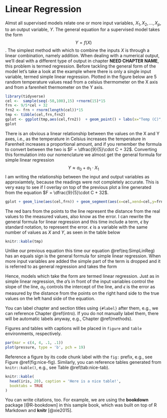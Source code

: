 # Linear Regression {#lin_reg}

Almst all supervised models relate one or more input variables, $X_1,X_2, \ldots , X_p$, to an output variable, $Y$.  The general equation for a supervised model takes the form $$Y = f(X)$$. The simplest method with which to combine the inputs $X$ is through a linear combination, namely addition.  When dealing with a numerical output, we'll deal with a different type of output in chapter **NEED CHAPTER NAME**, this problem is termed regression.   Before tackling the general form of the model let's take a look at the example where there is only a single input variable, termed simple linear regression. Plotted in the figure below are 5 random temperature values read from a celsius thermometer on the X axis and from a farenheit thermometer on the Y axis.  



```r
library(tidyverse)
cel <-  sample(seq(-50,100),15) +rnorm(15)*15
frn <- 9/5*cel + 32 
frn2 <- frn + rnorm(length(cel))*15
tmp <- tibble(cel,frn,frn2)
gplot <- ggplot(tmp,aes(cel,frn2))  + geom_point() + labs(x="Temp (C)", y= "Temp (F)")
gplot
```

There is an obvious a linear relationship between the values on the X and Y axes, i.e., as the temperature in Celsius increases the temperature in Farenheit increases a proportional amount, and if you remember the formula to convert between the two is $F = \dfrac{9}{5}\cdot C + 32$.  Converting this formulation into our nomenclature we almost get the general formula for simple linear regression $$Y \approx a_0 + a_1 \cdot X_1$$ I am writing the relationship between the input and output variables as approxiamtely, because the readings were not completely accurate.  This is very easy to see if I overlay on top of the previous plot a line generated from the equation $F = \dfrac{9}{5}\cdot C + 32$.

```r

gplot + geom_line(aes(cel,frn)) + geom_segment(aes(x=cel,xend=cel,y=frn2,yend=frn), color='red')
```

The red bars from the points to the line represent the distance from the real values to the measured values, also know as the error.  I can rewrite the general formula for linear regression and this time include a term, $\epsilon$ by standard notation, to represent the error.  $\epsilon$ is a variable with the same number of values as $X$ and $Y$, as seen in the table below

```r
knitr::kable(tmp)
```



\begin{equation} 
  Y = a_0 + a_1 \cdot X_1 + \epsilon
  (\#eq:SimpLinReg)
\end{equation} 

Unlike our previous equation this time our equation \@ref(eq:SimpLinReg) has an equals sign is the general formula for simple linear regression.  When more input variables are added the simple part of the term is dropped and it is referred to as general regression and takes the form

\begin{equation} 
  Y = a_0 + a_1\cdot X_1 + a_2\cdot X_2 + \ldots a_p\cdot X_p + \epsilon
  (\#eq:LinReg)
\end{equation} 

Hence, models which take the form  are termed linear regression. Just as in simple linear regression, the $a$'s in front of the input variables control the slope of the line, $a_0$ controls the intercept of the line, and $\epsilon$ is the error as measured by the distance from the points on the right hand side to the true values on the left hand side of the equation.





You can label chapter and section titles using `{#label}` after them, e.g., we can reference Chapter \@ref(intro). If you do not manually label them, there will be automatic labels anyway, e.g., Chapter \@ref(methods).

Figures and tables with captions will be placed in `figure` and `table` environments, respectively.

```r
par(mar = c(4, 4, .1, .1))
plot(pressure, type = 'b', pch = 19)
```

Reference a figure by its code chunk label with the `fig:` prefix, e.g., see Figure \@ref(fig:nice-fig). Similarly, you can reference tables generated from `knitr::kable()`, e.g., see Table \@ref(tab:nice-tab).

```r
knitr::kable(
  head(iris, 20), caption = 'Here is a nice table!',
  booktabs = TRUE
)
```

You can write citations, too. For example, we are using the **bookdown** package [@R-bookdown] in this sample book, which was built on top of R Markdown and **knitr** [@xie2015].
